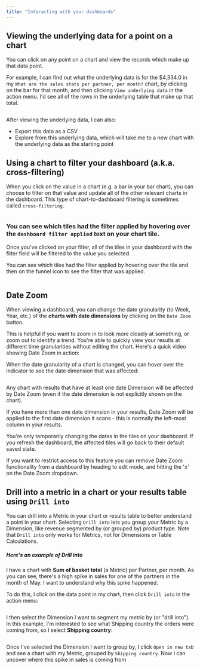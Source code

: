 ```yaml
---
title: "Interacting with your dashboards"
---
```


## Viewing the underlying data for a point on a chart

You can click on any point on a chart and view the records which make up that data point.

For example, I can find out what the underlying data is for the $4,334.0 in my `What are the sales stats per partner, per month?` chart, by clicking on the bar for that month, and then clicking `View underlying data` in the action menu. I'd see all of the rows in the underlying table that make up that total.

<Frame>
  <img src="/images/guides/underlying-chart-data-a0e12f23869f743416d5171473196d4d.png" alt=""/>
</Frame>


After viewing the underlying data, I can also:

* Export this data as a CSV
* Explore from this underlying data, which will take me to a new chart with the underlying data as the starting point

## Using a chart to filter your dashboard (a.k.a. cross-filtering)

When you click on the value in a chart (e.g. a bar in your bar chart), you can choose to filter on that value and update all of the other relevant charts in the dashboard. This type of chart-to-dashboard filtering is sometimes called `cross-filtering`.

<Frame>
  <img src="/images/guides/cross-filtering-63382ed7d03de05338666c7b353b8c59.png" alt=""/>
</Frame>


### You can see which tiles had the filter applied by hovering over the `dashboard filter applied` text on your chart tile.

Once you've clicked on your filter, all of the tiles in your dashboard with the filter field will be filtered to the value you selected.

You can see which tiles had the filter applied by hovering over the tile and then on the funnel icon to see the filter that was applied.

<Frame>
  <img src="/images/guides/cross-filtering-applied-3784a45b68d700615160e8999462d1bf.png" alt=""/>
</Frame>

## Date Zoom

When viewing a dashboard, you can change the date granularity (to Week, Year, etc.) of the **charts with date dimensions** by clicking on the `Date Zoom` button.

This is helpful if you want to zoom in to look more closely at something, or zoom out to identify a trend. You're able to quickly view your results at different time granularities without editing the chart. Here's a quick video showing Date Zoom in action:

When the date granularity of a chart is changed, you can hover over the indicator to see the date dimension that was affected:

<Frame>
  <img src="/images/guides/date-zoom-indicator-efc634fefc0859b699aaa57eeb007978.png" alt=""/>
</Frame>


Any chart with results that have at least one date Dimension will be affected by Date Zoom (even if the date dimension is not explicitly shown on the chart).

<Info>

If you have more than one date dimension in your results, Date Zoom will be applied to the first date dimension it scans - this is normally the left-most column in your results.
</Info>

You're only temporarily changing the dates in the tiles on your dashboard. If you refresh the dashboard, the affected tiles will go back to their default saved state.

If you want to restrict access to this feature you can remove Date Zoom functionality from a dashboard by heading to edit mode, and hitting the 'x' on the Date Zoom dropdown.

## Drill into a metric in a chart or your results table using `Drill into`

You can drill into a Metric in your chart or results table to better understand a point in your chart. Selecting `Drill into` lets you group your Metric by a Dimension, like revenue segmented by (or grouped by) product type. Note that `Drill into` only works for Metrics, not for Dimensions or Table Calculations.

##### Here's an example of Drill into

I have a chart with **Sum of basket total** (a Metric) per Partner, per month. As you can see, there's a high spike in sales for one of the partners in the month of May. I want to understand why this spike happened.

To do this, I click on the data point in my chart, then click `Drill into` in the action menu:

<Frame>
  <img src="/images/guides/drill-into-dashboard-chart-004fed51a421665d0117c29ae4c6fe21.png" alt=""/>
</Frame>


I then select the Dimension I want to segment my metric by (or "drill into"). In this example, I'm interested to see what Shipping country the orders were coming from, so I select **Shipping country**:

<Frame>
  <img src="/images/guides/drill-into-modal-007439f50eddd908ece58e2fb553a737.png" alt=""/>
</Frame>


Once I've selected the Dimension I want to group by, I click `Open in new tab` and see a chart with my Metric, grouped by `Shipping country`. Now I can uncover where this spike in sales is coming from <Icon icon="eyes" iconType="solid"/>

<Frame>
  <img src="/images/guides/drill-into-result-day-eeb57dc6490792f406ae2d218e172706.png" alt=""/>
</Frame>

